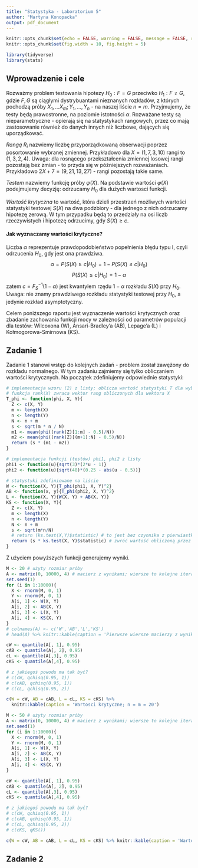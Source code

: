```yaml
---
title: "Statystyka - Laboratorium 5"
author: "Martyna Konopacka"
output: pdf_document  
---
```


```r
knitr::opts_chunk$set(echo = FALSE, warning = FALSE, message = FALSE, results = 'asis')
knitr::opts_chunk$set(fig.width = 10, fig.height = 5) 
```
```r
library(tidyverse)
library(stats)
```


## Wprowadzenie i cele
Rozważmy problem testowania hipotezy $H_0: F = G$ przeciwko $H_1: F \neq G$, gdzie $F,G$ są ciągłymi dystrybuantami nieznanych rozkładów, z których pochodzą próby $X_1, ... X_m; Y_1, ..., Y_n$ - na naszej liście $n = m$. Przyjmujemy, że testy będą prawostronne, na poziomie istotności $\alpha$. Rozważane testy są nieparametryczne - opierają się na statystykach rangowych, przez co mają zastosowanie również do danych innych niż liczbowe, dających się uporządkować.

*Rangą $R_i$* nazwiemy liczbę przyporządkowaną obserwacji poprzez posortowanie wybranej zmiennej. Przykładowo dla $X = (1,7,3,10)$ rangi to $(1,3,2,4)$. Uwaga: dla rosnącego przekształcenia zmiennej losowej rangi pozostają bez zmian - to przyda się w późniejszych rozważaniach. Przykładowo $2X+7 = (9,21,13,27)$ - rangi pozostają takie same.

*Testem* nazwiemy funkcję próby $\varphi(X)$. Na podstawie wartości $\varphi(X)$ podejmujemy decyzję: odrzucamy $H_0$ dla dużych wartosci funkcji.

*Wartość krytyczna* to wartość, która dzieli przestrzeń możliwych wartości statystyki testowej $S(X)$ na dwa podzbiory - dla jednego z nich odrzucamy hipotezę zerową. W tym przypadku będą to przedziały na osi liczb rzeczywistych i hipotezę odrzucimy, gdy $S(X) \geq c$.

#### Jak wyznaczamy wartości krytyczne?
Liczba $\alpha$ reprezentuje prawdopodobieństwo popełnienia błędu typu I, czyli odrzucenia $H_0$, gdy jest ona prawdziwa. 
$$\alpha = P(S(X) \geq c | H_0) = 1 - P(S(X) \leq c | H_0)$$
$$P(S(X) \leq c | H_0) = 1 - \alpha$$
zatem $c = F_S^{-1}(1 - \alpha)$ jest kwantylem rzędu $1 - \alpha$ rozkładu $S(X)$ przy $H_0$. Uwaga: nie znamy prawdziwego rozkładu statystyki testowej przy $H_0$, a jedynie rozkład asymptotyczny.

Celem poniższego raportu jest wyznaczenie wartości krytycznych oraz zbadanie zachowania funkcji mocy w zależności od parametrów populacji dla testów: Wilcoxona (W), Ansari-Bradley'a (AB), Lepage'a (L) i Kołmogorowa-Smirnowa (KS).

## Zadanie 1
Zadanie 1 stanowi wstęp do kolejnych zadań - problem został zawężony do rozkładu normalnego. W tym zadaniu zajmiemy się tylko obliczaniem wartości krytycznych. Na początek zdefiniujemy odpowiednie statystyki:

```r
# implementacja wzoru (2) z listy; oblicza wartość statystyki T dla wybranej funkcji (testu) phi i połączonych prób X,Y;
# funkcja rank(X) zwraca wektor rang obliczonych dla wektora X
T_phi <- function(phi, X, Y){
  Z <- c(X, Y)
  m <- length(X)
  n <- length(Y)
  N <- n + m
  s <- sqrt(m * n / N)
  m1 <- mean(phi((rank(Z)[1:m] - 0.5)/N))
  m2 <- mean(phi((rank(Z)[(m+1):N] - 0.5)/N))
  return (s * (m1 - m2))
}

# implementacja funkcji (testów) phi1, phi2 z listy
phi1 <- function(u){sqrt(3)*(2*u - 1)}
phi2 <- function(u){sqrt(48)*(0.25 - abs(u - 0.5))}

# statystyki zdefiniowane na liście
W <- function(X, Y){T_phi(phi1, X, Y)^2}
AB <- function(x, y){T_phi(phi2, X, Y)^2}
L <- function(X, Y){W(X, Y) + AB(X, Y)}
KS <- function(X, Y){
  Z <- c(X, Y)
  m <- length(X)
  n <- length(Y)
  N <- n + m
  s <- sqrt(m*n/N)
  # return (ks.test(X,Y)$statistic) # to jest bez czynnika z pierwiastkiem
  return (s * ks.test(X, Y)$statistic) # zwróć wartość obliczoną przez funkcję ks.test odpowiadającą supremum we wzorze z listy
}
```

Z użyciem powyższych funkcji generujemy wyniki. 

```r
M <- 20 # użyty rozmiar próby
A <- matrix(0, 10000, 4) # macierz z wynikami; wiersze to kolejne iteracje, kolumny
set.seed(1)
for (i in 1:10000){
  X <- rnorm(M, 0, 1)
  Y <- rnorm(M, 0, 1)
  A[i, 1] <- W(X, Y)
  A[i, 2] <- AB(X, Y)
  A[i, 3] <- L(X, Y)
  A[i, 4] <- KS(X, Y)
}
# colnames(A) <- c('W','AB','L','KS')
# head(A) %>% knitr::kable(caption = 'Pierwsze wiersze macierzy z wynikami eksperymentu - obliczone wartości statystyk')
```

```r
cW <- quantile(A[, 1], 0.95)
cAB <- quantile(A[, 2], 0.95)
cL <- quantile(A[,3], 0.95)
cKS <- quantile(A[,4], 0.95)

# z jakiegoś powodu ma tak być?
# c(cW, qchisq(0.95, 1))
# c(cAB, qchisq(0.95, 1))
# c(cL, qchisq(0.95, 2))

c(W = cW, AB = cAB, L = cL, KS = cKS) %>% 
  knitr::kable(caption = 'Wartosci krytyczne; n = m = 20')
```

```r
M <- 50 # użyty rozmiar próby
A <- matrix(0, 10000, 4) # macierz z wynikami; wiersze to kolejne iteracje, kolumny
set.seed(1)
for (i in 1:10000){
  X <- rnorm(M, 0, 1)
  Y <- rnorm(M, 0, 1)
  A[i, 1] <- W(X, Y)
  A[i, 2] <- AB(X, Y)
  A[i, 3] <- L(X, Y)
  A[i, 4] <- KS(X, Y)
}

cW <- quantile(A[, 1], 0.95)
cAB <- quantile(A[, 2], 0.95)
cL <- quantile(A[,3], 0.95)
cKS <- quantile(A[,4], 0.95)

# z jakiegoś powodu ma tak być?
# c(cW, qchisq(0.95, 1))
# c(cAB, qchisq(0.95, 1))
# c(cL, qchisq(0.95, 2))
# c(cKS, qKS())

c(W = cW, AB = cAB, L = cL, KS = cKS) %>% knitr::kable(caption = 'Wartosci krytyczne; n = m = 50')
```

## Zadanie 2
